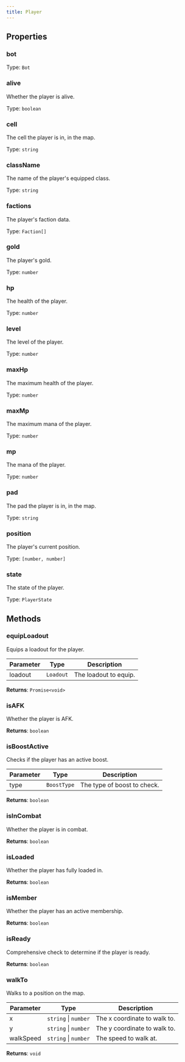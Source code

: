 ```yaml
---
title: Player
---
```



## Properties
### bot




Type: `Bot`


### alive <Badge text="Getter" size="small" />	


Whether the player is alive.


Type: `boolean`


### cell <Badge text="Getter" size="small" />	


The cell the player is in, in the map.


Type: `string`


### className <Badge text="Getter" size="small" />	


The name of the player's equipped class.


Type: `string`


### factions <Badge text="Getter" size="small" />	


The player's faction data.


Type: `Faction[]`


### gold <Badge text="Getter" size="small" />	


The player's gold.


Type: `number`


### hp <Badge text="Getter" size="small" />	


The health of the player.


Type: `number`


### level <Badge text="Getter" size="small" />	


The level of the player.


Type: `number`


### maxHp <Badge text="Getter" size="small" />	


The maximum health of the player.


Type: `number`


### maxMp <Badge text="Getter" size="small" />	


The maximum mana of the player.


Type: `number`


### mp <Badge text="Getter" size="small" />	


The mana of the player.


Type: `number`


### pad <Badge text="Getter" size="small" />	


The pad the player is in, in the map.


Type: `string`


### position <Badge text="Getter" size="small" />	


The player's current position.


Type: `[number, number]`


### state <Badge text="Getter" size="small" />	


The state of the player.


Type: `PlayerState`


## Methods

### equipLoadout

Equips a loadout for the player.

| Parameter | Type | Description |
|-----------|------|-------------|
| loadout | `Loadout` | The loadout to equip. |


**Returns**: `Promise<void>`

### isAFK

Whether the player is AFK.



**Returns**: `boolean`

### isBoostActive

Checks if the player has an active boost.

| Parameter | Type | Description |
|-----------|------|-------------|
| type | `BoostType` | The type of boost to check. |


**Returns**: `boolean`

### isInCombat

Whether the player is in combat.



**Returns**: `boolean`

### isLoaded

Whether the player has fully loaded in.



**Returns**: `boolean`

### isMember

Whether the player has an active membership.



**Returns**: `boolean`

### isReady

Comprehensive check to determine if the player is ready.



**Returns**: `boolean`

### walkTo

Walks to a position on the map.

| Parameter | Type | Description |
|-----------|------|-------------|
| x | `string` \| `number` | The x coordinate to walk to. |
| y | `string` \| `number` | The y coordinate to walk to. |
| walkSpeed | `string` \| `number` | The speed to walk at. |


**Returns**: `void`
